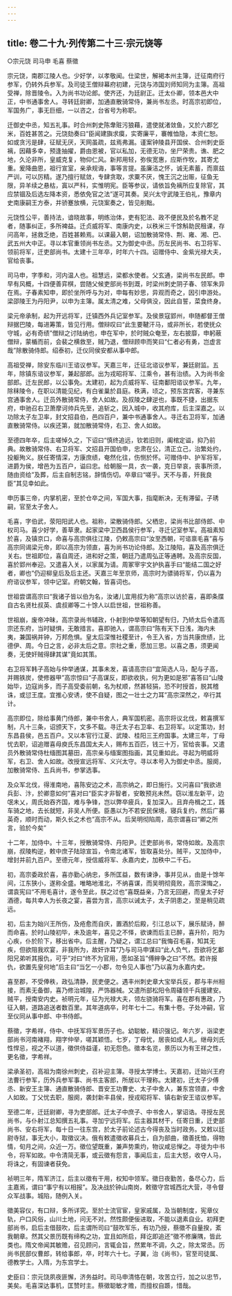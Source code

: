 ```yaml
---
---
---
```

title: 卷二十九·列传第二十三·宗元饶等
---

○宗元饶  司马申  毛喜  蔡徵

宗元饶，南郡江陵人也。少好学，以孝敬闻。仕梁世，解褐本州主簿，迁征南府行参军，仍转外兵参军。及司徒王僧辩幕府初建，元饶与沛国刘师知同为主簿。高祖受禅，除晋陵令。入为尚书功论郎。使齐还，为廷尉正。迁太仆卿，领本邑大中正，中书通事舍人。寻转廷尉卿，加通直散骑常侍，兼尚书左丞。时高宗初即位，军国务广，事无巨细，一以咨之，台省号为称职。

迁御史中丞，知五礼事。时合州刺史陈舝赃污狼藉，遣使就渚敛鱼，又於六郡乞米，百姓甚苦之。元饶劾奏曰“臣闻建旟求瘼，实寄廉平，褰帷恤隐，本资仁恕。如或贪污是肆，征赋无厌，天网虽疏，兹焉弗漏。谨案钟陵县开国侯、合州刺史臣褵，因藉多幸，预逢抽擢，爵由恩被，官以私加，无德无功，坐尸荣贵。谯、肥之地，久沦非所，皇威克复，物仰仁风。新邦用轻，弥俟宽惠，应斯作牧，其寄尤重。爰降曲恩，祖行宣室，亲承规诲，事等言提。虽廉洁之怀，诚无素蓄，而禀兹严训，可以厉精。遂乃擅行赋敛，专肆贪取，求粟不厌，愧王沉之出赈，征鱼无限，异羊续之悬枯，寘以严科，实惟明宪。臣等参议，请依旨免褵所应复除官，其应禁锢及后选左降本资，悉依免官之法”遂可其奏。吴兴太守武陵王伯礼，豫章内史南康嗣王方泰，并骄蹇放横，元饶案奏之，皆见削黜。

元饶性公平，善持法，谙晓故事，明练治体，吏有犯法、政不便民及於名教不足者，随事纠正，多所裨益。迁贞威将军、南康内史，以秩米三千馀斛助民租课，存问高年，拯救乏绝，百姓甚赖焉。以课最入朝，诏加散骑常侍、荆、雍、湘、巴、武五州大中正。寻以本官重领尚书左丞。又为御史中丞。历左民尚书、右卫将军、领前将军，迁吏部尚书。太建十三年卒，时年六十四。诏赠侍中、金紫光禄大夫，官给丧事。

司马申，字季和，河内温人也。祖慧远，梁都水使者。父玄通，梁尚书左民郎。申早有风概，十四便善弈棋，尝随父候吏部尚书到溉，时梁州刺史阴子春、领军朱异在焉。子春素知申，即於坐所呼与为对，申每有妙思，异观而奇之，因引申游处。梁邵陵王为丹阳尹，以申为主簿。属太清之难，父母俱没，因此自誓，菜食终身。

梁元帝承制，起为开远将军，迁镇西外兵记室参军。及侯景寇郢州，申随都督王僧辩据巴陵，每进筹策，皆见行用。僧辩叹曰“此生要鞬汗马，或非所长，若使抚众守城，必有奇绩”僧辩之讨陆纳也，申在军中，於时贼众奄至，左右披靡，申躬蔽僧辩，蒙楯而前，会裴之横救至，贼乃退，僧辩顾申而笑曰“仁者必有勇，岂虚言哉”除散骑侍郎。绍泰初，迁仪同侯安都从事中郎。

高祖受禅，除安东临川王谘议参军。天嘉三年，迁征北谘议参军，兼廷尉监。五年，除镇东谘议参军，兼起部郎。出为戎昭将军、江乘令，甚有治绩。入为尚书金部郎。迁左民郎，以公事免。太建初，起为贞威将军、征南鄱阳谘议参军。九年，除秣陵令，在职以清能见纪，有白雀巢於县庭。秩满，顷之，预东宫宾客，寻兼东宫通事舍人。迁员外散骑常侍，舍人如故。及叔陵之肆逆也，事既不捷，出据东府，申驰召右卫萧摩诃帅兵先至，追斩之，因入城中，收其府库，后主深嘉之。以功除太子左卫率，封文招县伯，邑四百户，兼中书通事舍人。寻迁右卫将军，加通直散骑常侍。以疾还第，就加散骑常侍，右卫、舍人如故。

至德四年卒，后主嗟悼久之，下诏曰“慎终追远，钦若旧则，阖棺定谥，抑乃前典。故散骑常侍、右卫将军、文招县开国伯申，忠肃在公，清正立己，治繁处约，投躯殉义。朕任寄情深，方康庶绩，奄然化往，伤恻於怀。可赠侍中、护军将军，进爵为侯，增邑为五百户，谥曰忠。给朝服一具，衣一袭，克日举哀，丧事所须，随由资给”及葬，后主自制志铭，辞情伤切。卒章曰“嗟乎。天不与善，歼我良臣”其见幸如此。

申历事三帝，内掌机密，至於仓卒之间，军国大事，指麾断决，无有滞留。子琇嗣，官至太子舍人。

毛喜，字伯武，荥阳阳武人也。祖称，梁散骑侍郎。父栖忠，梁尚书比部侍郎、中权司马。喜少好学，善草隶。起家梁中卫西昌侯行参军，寻迁记室参军。高祖素知於喜，及镇京口，命喜与高宗俱往江陵，仍敕高宗曰“汝至西朝，可谘禀毛喜”喜与高宗同谒梁元帝，即以高宗为领直，喜为尚书功论侍郎。及江陵陷，喜及高宗俱迁关右。世祖即位，喜自周还，进和好之策，朝廷乃遣周弘正等通聘。及高宗反国，喜於郢州奉迎。又遣喜入关，以家属为请。周冢宰宇文护执喜手曰“能结二国之好者，卿也”仍迎柳皇后及后主还。天嘉三年至京师，高宗时为骠骑将军，仍以喜为府谘议参军，领中记室。府朝文翰，皆喜词也。

世祖尝谓高宗曰“我诸子皆以伯为名，汝诸儿宜用叔为称”高宗以访於喜，喜即条牒自古名贤杜叔英、虞叔卿等二十馀人以启世祖，世祖称善。

世祖崩，废帝冲昧，高宗录尚书辅政，仆射到仲举等知朝望有归，乃矫太后令遣高宗还东府，当时疑惧，无敢措言。喜即驰入，谓高宗曰“陈有天下日浅，海内未夷，兼国祸并钟，万邦危惧。皇太后深惟社稷至计，令王入省，方当共康庶绩，比德伊、周。今日之言，必非太后之意。宗社之重，愿加三思。以喜之愚，须更闻奏，无使奸贼得肆其谋”竟如其策。

右卫将军韩子高始与仲举通谋，其事未发，喜请高宗曰“宜简选人马，配与子高，并赐铁炭，使修器甲”高宗惊曰“子高谋反，即欲收执，何为更如是邪”喜答曰“山陵始毕，边寇尚多，而子高受委前朝，名为杖顺，然甚轻狷，恐不时授首，脱其稽诛，或愆王度。宜推心安诱，使不自疑，图之一壮士之力耳”高宗深然之，卒行其计。

高宗即位，除给事黄门侍郎，兼中书舍人，典军国机密。高宗将议北伐，敕喜撰军制，凡十三条，诏颁天下，文多不载。寻迁太子右卫率、右卫将军。以定策功，封东昌县侯，邑五百户。又以本官行江夏、武陵、桂阳三王府国事。太建三年，丁母忧去职，诏追赠喜母庾氏东昌国太夫人，赐布五百匹，钱三十万，官给丧事。又遣员外散骑常侍杜缅图其墓田，高宗亲与缅案图指画，其见重如此。寻起为明威将军，右卫、舍人如故。改授宣远将军、义兴太守。寻以本号入为御史中丞。服阕，加散骑常侍、五兵尚书，参掌选事。

及众军北伐，得淮南地，喜陈安边之术，高宗纳之，即日施行。又问喜曰“我欲进兵彭、汴，於卿意如何”喜对曰“臣实才非智者，安敢预兆未然。窃以淮左新平，边氓未乂，周氏始吞齐国，难与争锋，岂以弊卒疲兵，复加深入。且弃舟楫之工，践车骑之地，去长就短，非吴人所便。臣愚以为不若安民保境，寝兵复约，然后广募英奇，顺时而动，斯久长之术也”高宗不从。后吴明彻陷周，高宗谓喜曰“卿之所言，验於今矣”

十二年，加侍中。十三年，授散骑常侍、丹阳尹。迁吏部尚书，常侍如故。及高宗崩，叔陵构逆，敕中庶子陆琼宣旨，令南北诸军，皆取喜处分。贼平，又加侍中，增封并前九百户。至德元年，授信威将军、永嘉内史，加秩中二千石。

初，高宗委政於喜，喜亦勤心纳忠，多所匡益，数有谏诤，事并见从，由是十馀年间，江东狭小，遂称全盛。唯略地淮北，不纳喜谋，而吴明彻竟败，高宗深悔之，谓袁宪曰“不用毛喜计，遂令至此，朕之过也”喜既益亲，乃言无回避，而皇太子好酒德，每共幸人为长夜之宴，喜尝为言，高宗以诫太子，太子阴患之，至是稍见疏远。

初，后主为始兴王所伤，及疮愈而自庆，置酒於后殿，引江总以下，展乐赋诗，醉而命喜。於时山陵初毕，未及逾年，喜见之不怿，欲谏而后主已醉，喜升阶，阳为心疾，仆於阶下，移出省中。后主醒，乃疑之，谓江总曰“我悔召毛喜，知其无疾，但欲阻我欢宴，非我所为，故奸诈耳”乃与司马申谋曰“此人负气，吾欲将乞鄱阳兄弟听其报仇，可乎”对曰“终不为官用，愿如圣旨”傅縡争之曰“不然。若许报仇，欲置先皇何地”后主曰“当乞一小郡，勿令见人事也”乃以喜为永嘉内史。

喜至郡，不受俸秩，政弘清静，民吏便之。遇丰州刺史章大宝举兵反，郡与丰州相接，而素无备御，喜乃修治城隍，严饰器械。又遣所部松阳令周磻领千兵援建安。贼平，授南安内史。祯明元年，征为光禄大夫，领左骁骑将军。喜在郡有惠政，乃征入朝，道路追送者数百里。其年道病卒，时年七十二。有集十卷。子处冲嗣，官至仪同从事中郎、中书侍郎。

蔡徵，字希祥，侍中、中抚军将军景历子也。幼聪敏，精识强记。年六岁，诣梁吏部尚书河南褚翔，翔字仲举，嗟其颖悟。七岁，丁母忧，居丧如成人礼。继母刘氏性悍忌，视之不以道，徵供侍益谨，初无怨色。徵本名览，景历以为有王祥之性，更名徵，字希祥。

梁承圣初，高祖为南徐州刺史，召补迎主簿。寻授太学博士。天嘉初，迁始兴王府法曹行参军，历外兵参军事、尚书主客郎，所居以干理称。太建初，迁太子少傅丞、新安王主簿、通直散骑侍郎、晋安王功曹史、太子中舍人，兼东宫领直，中舍人如故。丁父忧去职，服阕，袭封新丰县侯，授戎昭将军、镇右新安王谘议参军。

至德二年，迁廷尉卿，寻为吏部郎。迁太子中庶子、中书舍人，掌诏诰。寻授左民尚书，与仆射江总知撰五礼事。寻加宁远将军。后主器其材干，任寄日重，迁吏部尚书、安右将军，每十日一往东宫，於太子前论述古今得丧及当时政务。又敕以廷尉寺狱，事无大小，取徵议决。俄有敕遣徵收募兵士，自为部曲，徵善抚恤，得物情，旬月之间，众近一万。徵位望既重，兼声势熏灼，物议咸忌惮之。寻徙为中书令，将军如故。中令清简无事，或云徵有怨言，事闻后主，后主大怒，收夺人马，将诛之，有固谏者获免。

祯明三年，隋军济江，后主以徵有干用，权知中领军。徵日夜勤苦，备尽心力，后主嘉焉，谓曰“事宁有以相报”。及决战於钟山南岗，敕徵守宫城西北大营，寻令督众军战事。城陷，随例入关。

徵美容仪，有口辩，多所详究。至於士流官宦，皇家戚属，及当朝制度，宪章仪轨，户口风俗，山川土地，问无不对。然性颇便佞进取，不能以退素自业。初拜吏部尚书，启后主借鼓吹，后主谓所司曰“鼓吹军乐，有功乃授，蔡徵不自量揆，紊我朝章。然其父景历既有缔构之功，宜且如所启，拜讫即追还”徵不修廉隅，皆此类也。隋文帝闻其敏赡，召见顾问，言辄会旨，然累年不调，久之，除太常丞。历尚书民部仪曹郎，转给事郎，卒，时年六十七。子翼，治《尚书》，官至司徒属、德教学士。入隋，为东宫学士。

史臣曰：宗元饶夙夜匪懈，济务益时。司马申清恪在朝，攻苦立行，加之以忠节，美矣。毛喜深达事机，匡赞时主。蔡徵聪敏才赡，而擅权自踬，惜哉。

